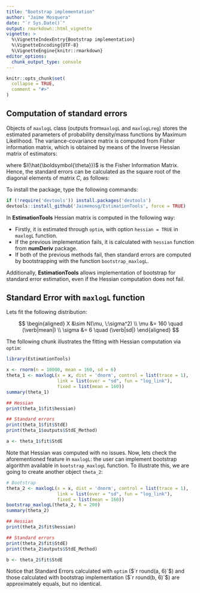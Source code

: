 ---
title: "Bootstrap implementation"
author: "Jaime Mosquera"
date: "`r Sys.Date()`"
output: rmarkdown::html_vignette
vignette: >
  %\VignetteIndexEntry{Bootstrap implementation}
  %\VignetteEncoding{UTF-8}
  %\VignetteEngine{knitr::rmarkdown}
editor_options: 
  chunk_output_type: console
---

```{r setup, include = FALSE}
knitr::opts_chunk$set(
  collapse = TRUE,
  comment = "#>"
)
```

## Computation of standard errors

Objects of `maxlogL` class (outputs from`maxlogL` and `maxlogLreg`) stores the estimated parameters of probability density/mass functions by Maximum Likelihood. The variance-covariance matrix is computed from Fisher information matrix, which is obtained by means of the Inverse Hessian matrix of estimators:

\begin{equation}
Var(\hat{\boldsymbol{\theta}}) = I^{-1}(\hat{\boldsymbol{\theta}}) = C(\hat{\boldsymbol{\theta}}),
\end{equation}

where $I(\hat{\boldsymbol{\theta}})$ is the Fisher Information Matrix. Hence, the standard errors can be calculated as the square root of the diagonal elements of matrix $C$, as follows:

\begin{equation}
SE(\hat{\boldsymbol{\theta}}) = \sqrt{C_{jj}(\hat{\boldsymbol{\theta}})},
\end{equation}

To install the package, type the following commands:

```{r install, eval=FALSE}
if (!require('devtools')) install.packages('devtools')
devtools::install_github('Jaimemosg/EstimationTools', force = TRUE)
```

In **EstimationTools** Hessian matrix is computed in the following way:

- Firstly, it is estimated through `optim`, with option `hessian = TRUE` in `maxlogL` function.
- If the previous implementation fails, it is calculated with `hessian` function from **numDeriv** package.
- If both of the previous methods fail, then standard errors are computed by bootstrapping with the function `bootstrap_maxlogL`.

Additionally, **EstimationTools** allows implementation of bootstrap for standard error estimation, even if the Hessian computation does not fail.

## Standard Error with `maxlogL` function

Lets fit the following distribution:

$$
\begin{aligned}
X &\sim N(\mu, \:\sigma^2) \\
\mu &= 160 \quad (\verb|mean|) \\
\sigma &= 6 \quad (\verb|sd|)
\end{aligned}
$$

The following chunk illustrates the fitting with Hessian computation via `optim`:

```{r HessianOptim, warning=FALSE, message=FALSE}
library(EstimationTools)

x <- rnorm(n = 10000, mean = 160, sd = 6)
theta_1 <- maxlogL(x = x, dist = 'dnorm', control = list(trace = 1),
                   link = list(over = "sd", fun = "log_link"),
                   fixed = list(mean = 160))
summary(theta_1)

## Hessian
print(theta_1$fit$hessian)

## Standard errors
print(theta_1$fit$StdE)
print(theta_1$outputs$StdE_Method)
```

```{r Hessian1, echo=FALSE}
a <- theta_1$fit$StdE
```

Note that Hessian was computed with no issues. Now, lets check the aforementioned feature in `maxlogL`: the user can implement bootstrap algorithm available in `bootstrap_maxlogL` function. To illustrate this, we are going to create another object `theta_2`:

```{r HessianBootstrap}
# Bootstrap
theta_2 <- maxlogL(x = x, dist = 'dnorm', control = list(trace = 1),
                   link = list(over = "sd", fun = "log_link"),
                   fixed = list(mean = 160))
bootstrap_maxlogL(theta_2, R = 200)
summary(theta_2)

## Hessian
print(theta_2$fit$hessian)

## Standard errors
print(theta_2$fit$StdE)
print(theta_2$outputs$StdE_Method)
```

```{r Hessian2, echo=FALSE}
b <- theta_2$fit$StdE
```

Notice that Standard Errors calculated with `optim` ($`r round(a, 6)`$) and those calculated with bootstrap implementation ($`r round(b, 6)`$) are approximately equals, but no identical.

